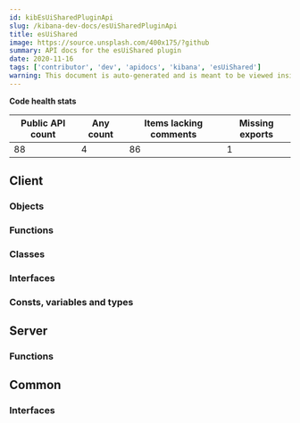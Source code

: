 ```yaml
---
id: kibEsUiSharedPluginApi
slug: /kibana-dev-docs/esUiSharedPluginApi
title: esUiShared
image: https://source.unsplash.com/400x175/?github
summary: API docs for the esUiShared plugin
date: 2020-11-16
tags: ['contributor', 'dev', 'apidocs', 'kibana', 'esUiShared']
warning: This document is auto-generated and is meant to be viewed inside our experimental, new docs system. Reach out in #docs-engineering for more info.
---
```







**Code health stats**

| Public API count  | Any count | Items lacking comments | Missing exports | 
|-------------------|-----------|------------------------|-----------------|
| 88 | 4 | 86 | 1 |

## Client

### Objects
<DocDefinitionList data={esUiSharedObj.client.objects}/>

### Functions
<DocDefinitionList data={esUiSharedObj.client.functions}/>

### Classes
<DocDefinitionList data={esUiSharedObj.client.classes}/>

### Interfaces
<DocDefinitionList data={esUiSharedObj.client.interfaces}/>

### Consts, variables and types
<DocDefinitionList data={esUiSharedObj.client.misc}/>

## Server

### Functions
<DocDefinitionList data={esUiSharedObj.server.functions}/>

## Common

### Interfaces
<DocDefinitionList data={esUiSharedObj.common.interfaces}/>

